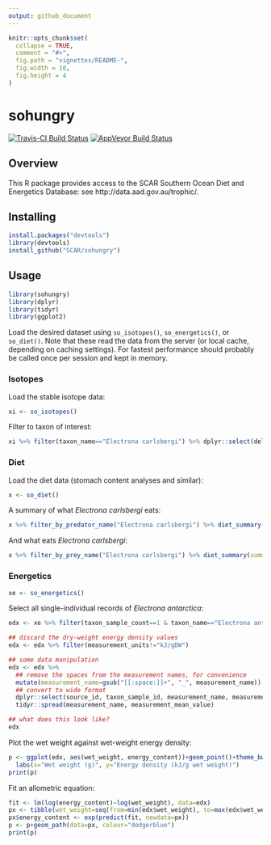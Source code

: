 ```yaml
---
output: github_document
---
```


<!-- README.md is generated from README.Rmd. Please edit that file -->

```r
knitr::opts_chunk$set(
  collapse = TRUE,
  comment = "#>",
  fig.path = "vignettes/README-",
  fig.width = 10,
  fig.height = 4
)
```

# sohungry

[![Travis-CI Build Status](https://travis-ci.org/SCAR/sohungry.svg?branch=master)](https://travis-ci.org/SCAR/sohungry)
[![AppVeyor Build Status](https://ci.appveyor.com/api/projects/status/github/SCAR/sohungry?branch=master&svg=true)](https://ci.appveyor.com/project/SCAR/sohungry)

Overview
--------

This R package provides access to the SCAR Southern Ocean Diet and Energetics Database: see http://data.aad.gov.au/trophic/.


Installing
----------

```r
install.packages("devtools")
library(devtools)
install_github("SCAR/sohungry")
```

Usage
-----

```r
library(sohungry)
library(dplyr)
library(tidyr)
library(ggplot2)
```

Load the desired dataset using `so_isotopes()`, `so_energetics()`, or `so_diet()`. Note that these read the data from the server (or local cache, depending on caching settings). For fastest performance should probably be called once per session and kept in memory.

### Isotopes

Load the stable isotope data:
```r
xi <- so_isotopes()
```

Filter to taxon of interest:
```r
xi %>% filter(taxon_name=="Electrona carlsbergi") %>% dplyr::select(delta_13c_mean,delta_15n_mean)
```

### Diet

Load the diet data (stomach content analyses and similar):
```r
x <- so_diet()
```

A summary of what *Electrona carlsbergi* eats:
```r
x %>% filter_by_predator_name("Electrona carlsbergi") %>% diet_summary(summary_type="prey")
```

And what eats *Electrona carlsbergi*:
```r
x %>% filter_by_prey_name("Electrona carlsbergi") %>% diet_summary(summary_type="predators")
```

### Energetics

```r
xe <- so_energetics()
```

Select all single-individual records of *Electrona antarctica*:

```r
edx <- xe %>% filter(taxon_sample_count==1 & taxon_name=="Electrona antarctica")

## discard the dry-weight energy density values
edx <- edx %>% filter(measurement_units!="kJ/gDW")

## some data manipulation
edx <- edx %>%
  ## remove the spaces from the measurement names, for convenience
  mutate(measurement_name=gsub("[[:space:]]+", "_", measurement_name)) %>%
  ## convert to wide format
  dplyr::select(source_id, taxon_sample_id, measurement_name, measurement_mean_value) %>%
  tidyr::spread(measurement_name, measurement_mean_value)

## what does this look like?
edx
```

Plot the wet weight against wet-weight energy density:

```r
p <- ggplot(edx, aes(wet_weight, energy_content))+geom_point()+theme_bw()+
  labs(x="Wet weight (g)", y="Energy density (kJ/g wet weight)")
print(p)
```

Fit an allometric equation:

```r
fit <- lm(log(energy_content)~log(wet_weight), data=edx)
px <- tibble(wet_weight=seq(from=min(edx$wet_weight), to=max(edx$wet_weight), length.out=51))
px$energy_content <- exp(predict(fit, newdata=px))
p <- p+geom_path(data=px, colour="dodgerblue")
print(p)
```


